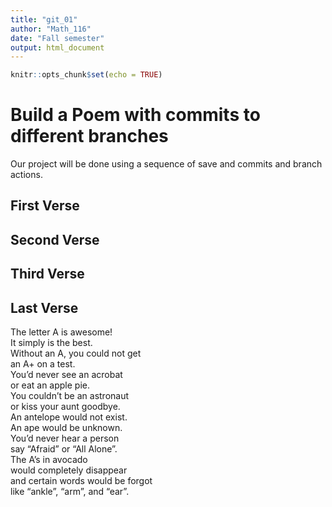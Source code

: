 ```yaml
---
title: "git_01"
author: "Math_116"
date: "Fall semester"
output: html_document
---
```


```r
knitr::opts_chunk$set(echo = TRUE)
```
# Build a Poem with commits to different branches
Our project will be done using a sequence of save and commits and branch actions.
<!-- Do not modify or change any text in "!--" bracketed areas such as this --- these are instructions to
you, if you change any of this the git program will notice it and compromise your git merging strategy !-->

## First Verse 
<!--Put the first five lines of a poem by Lewis Carrol in this section!-->

## Second Verse
<!--Put the first five lines of a poem by Robert Frost here!-->

## Third Verse
<!--Put the first two verses of The Walrus and the Carpenter here!-->

## Last Verse
<!--Put a short poem of your choice 8-20 lines,here!-->
The letter A is awesome!   
It simply is the best.  
Without an A, you could not get  
an A+ on a test.  
You’d never see an acrobat  
or eat an apple pie.  
You couldn’t be an astronaut  
or kiss your aunt goodbye.  
An antelope would not exist.  
An ape would be unknown.  
You’d never hear a person  
say “Afraid” or “All Alone”.  
The A’s in avocado  
would completely disappear  
and certain words would be forgot  
like “ankle”, “arm”, and “ear”.  
